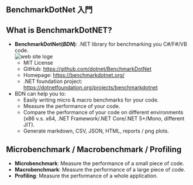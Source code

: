 ## BenchmarkDotNet 入門

## What is BenchmarkDotNET?

-  **BenchmarkDotNet(_BDN_)**: .NET library for benchmarking you C#/F#/VB code. <br/>![web site loge](./BDN_tutorial/pics/logo-wide.png)
   - MIT License
   - GitHub: <https://github.com/dotnet/BenchmarkDotNet>
   - Homepage: <https://benchmarkdotnet.org/>
   - .NET foundation project: <https://dotnetfoundation.org/projects/benchmarkdotnet>


- BDN can help you to:
  - Easily writing micro & macro benchmarks for your code. 
  - Measure the performance of your code.
  - Compare the performance of your code on different environments  
     (x86 v.s. x64, .NET Framework/.NET Core/.NET 5+/Mono, different JIT).
  - Generate markdown, CSV, JSON, HTML, reports / png plots.

## Microbenchmark / Macrobenchmark / Profiling

- **Microbenchmark**: Measure the performance of a small piece of code.
- **Macrobenchmark**: Measure the performance of a large piece of code.
- **Profiling**: Measure the performance of a whole application.